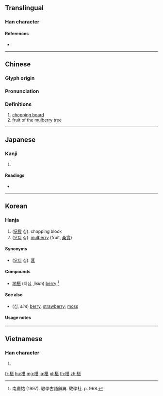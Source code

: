 ==Translingual==

===Han character===
{{Han char|rn=75|rad=木|as=09|sn=13|four=44911|canj=DTMV|ids=⿰木甚}}

====References====
* {{Han ref|kx=0537.300|dkj=15082|dj=0925.140|hdz=21243.030|uh=6939|ud=26937|bh=DDD2|bd=56786}}

----

==Chinese==
{{zh-forms}}

===Glyph origin===
{{Han etym}}

===Pronunciation===
{{zh-pron
|m=shèn,zhēn
|c=sam6,zam1
|mc=y
|oc=y
|ma=
|cat=n
}}

===Definitions===
{{zh-hanzi}}

# [[chopping board]]
# [[fruit]] of the [[mulberry]] [[tree]]

----

==Japanese==

===Kanji===
{{ja-kanji|grade=|rs=木09}}

# {{defn|lang=ja|sort=木09}}

====Readings====
* {{ja-readings|on=[[ちん]] (chin), [[じん]] (jin)|kun=[[あてぎ]] (ategi), [[さわら]] (sawara)}}

----

==Korean==

===Hanja===
{{ko-hanja|hangeul=침|eumhun=|rv=chim|mr=ch'im|y=chim}}

# ([[모탕]] 침): chopping block
# ([[오디]] 심): [[mulberry]] (fruit, [[桑]][[實]])

====Synonyms====
* ([[오디]] 심): [[葚]]

====Compounds====
* [[地椹]] (지심, ''jisim'') [[berry]] <ref> 南廣祐 (1997). 敎學古語辭典. 敎學社. p. 968. </ref>

====See also====
* {{l|ko|莓}} (심, ''sim'') [[berry]], [[strawberry]]; [[moss]]

====Usage notes====
<references />

----

==Vietnamese==

===Han character===
{{vi-hantu|[[cụm]], [[châm]], [[thầm]]|rs=木09}}

# {{defn|lang=vi|sort=木09}}

[[fr:椹]]
[[hu:椹]]
[[mg:椹]]
[[ja:椹]]
[[pl:椹]]
[[th:椹]]
[[zh:椹]]